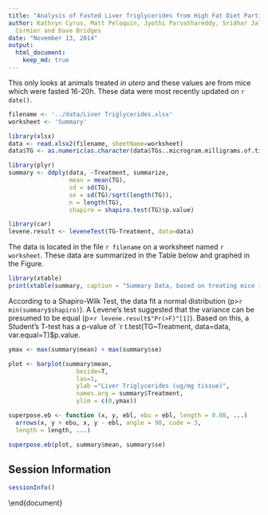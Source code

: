 ```yaml
---
title: "Analysis of Fasted Liver Triglycerides from High Fat Diet Particulate Treatment Study"
author: Kathryn Cyrus, Matt Peloquin, Jyothi Parvathareddy, Sridhar Jaligama, Stephania
  Cormier and Dave Bridges
date: "November 13, 2014"
output:
  html_document:
    keep_md: true
---
```


This only looks at animals treated *in utero* and these values are from mice which were fasted 16-20h.  These data were most recently updated on `r date()`.

```r
filename <- '../data/Liver Triglycerides.xlsx'
worksheet <- 'Summary'

library(xlsx)
data <- read.xlsx2(filename, sheetName=worksheet)
data$TG <- as.numeric(as.character(data$TGs..microgram.milligrams.of.tissue.))

library(plyr)
summary <- ddply(data, ~Treatment, summarize,
                 mean = mean(TG),
                 sd = sd(TG),
                 se = sd(TG)/sqrt(length(TG)),
                 n = length(TG),
                 shapiro = shapiro.test(TG)$p.value)

library(car)
levene.result <- leveneTest(TG~Treatment, data=data)
```

The data is located in the file `r filename` on a worksheet named `r worksheet`.  These data are summarized in the Table below and graphed in the Figure.  


```r
library(xtable)
print(xtable(summary, caption = "Summary Data, based on treating mice individually.  Triglycerides are in mmoles/mg of tissue", label="tab:summary-statistics"), include.rownames=F, type='html')
```

According to a Shapiro-Wilk Test, the data fit a normal distribution (p>`r min(summary$shapiro)`).  A Levene's test suggested that the variance can be presumed to be equal (p=`r levene.result$"Pr(>F)"[1]`).  Based on this, a Student's T-test has a p-value of `r t.test(TG~Treatment, data=data, var.equal=T)$p.value.

```r
ymax <- max(summary$mean) + max(summary$se)

plot <- barplot(summary$mean,
                   beside=T,
                   las=1,
                   ylab ="Liver Triglycerides (ug/mg tissue)",
                   names.arg = summary$Treatment,
                   ylim = c(0,ymax))

superpose.eb <- function (x, y, ebl, ebu = ebl, length = 0.08, ...)
  arrows(x, y + ebu, x, y - ebl, angle = 90, code = 3,
  length = length, ...)

superpose.eb(plot, summary$mean, summary$se)
```

## Session Information
```r
sessionInfo()
```


\end{document}
